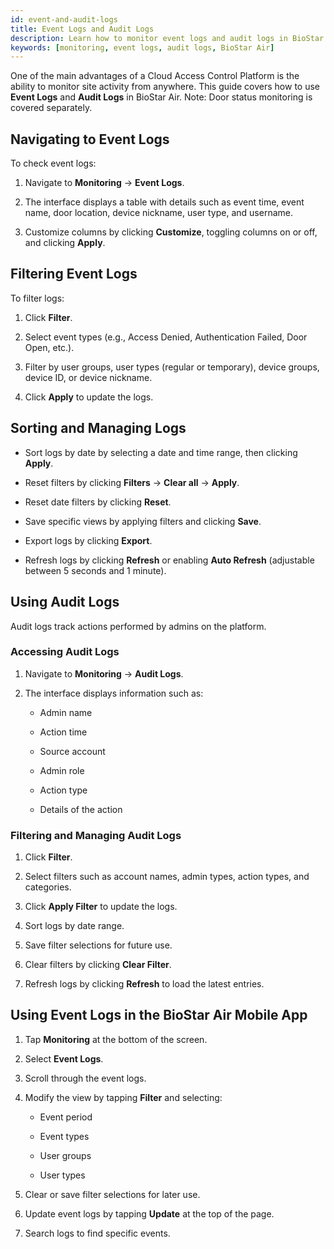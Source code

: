 ```yaml
---
id: event-and-audit-logs
title: Event Logs and Audit Logs
description: Learn how to monitor event logs and audit logs in BioStar Air.
keywords: [monitoring, event logs, audit logs, BioStar Air]
---
```




One of the main advantages of a Cloud Access Control Platform is the ability to monitor site activity from anywhere. This guide covers how to use **Event Logs** and **Audit Logs** in BioStar Air. Note: Door status monitoring is covered separately.

<CustomerNote />


## Navigating to Event Logs

To check event logs:

1. Navigate to **Monitoring** → **Event Logs**.

1. The interface displays a table with details such as event time, event name, door location, device nickname, user type, and username.

1. Customize columns by clicking **Customize**, toggling columns on or off, and clicking **Apply**.

<YouTube videoId="nwIEYyK-uAg" />


## Filtering Event Logs

To filter logs:

1. Click **Filter**.

1. Select event types (e.g., Access Denied, Authentication Failed, Door Open, etc.).

1. Filter by user groups, user types (regular or temporary), device groups, device ID, or device nickname.

1. Click **Apply** to update the logs.

## Sorting and Managing Logs

* Sort logs by date by selecting a date and time range, then clicking **Apply**.

* Reset filters by clicking **Filters** → **Clear all** → **Apply**.

* Reset date filters by clicking **Reset**.

* Save specific views by applying filters and clicking **Save**.

* Export logs by clicking **Export**.

* Refresh logs by clicking **Refresh** or enabling **Auto Refresh** (adjustable between 5 seconds and 1 minute).


## Using Audit Logs

Audit logs track actions performed by admins on the platform.

### Accessing Audit Logs

1. Navigate to **Monitoring** → **Audit Logs**.

1. The interface displays information such as:

   - Admin name

   - Action time

   - Source account

   - Admin role

   - Action type

   - Details of the action

### Filtering and Managing Audit Logs

1. Click **Filter**.

1. Select filters such as account names, admin types, action types, and categories.

1. Click **Apply Filter** to update the logs.

1. Sort logs by date range.

1. Save filter selections for future use.

1. Clear filters by clicking **Clear Filter**.

1. Refresh logs by clicking **Refresh** to load the latest entries.

## Using Event Logs in the BioStar Air Mobile App

1. Tap **Monitoring** at the bottom of the screen.

1. Select **Event Logs**.

1. Scroll through the event logs.

1. Modify the view by tapping **Filter** and selecting:

   - Event period

   - Event types

   - User groups

   - User types

1. Clear or save filter selections for later use.

1. Update event logs by tapping **Update** at the top of the page.

1. Search logs to find specific events.